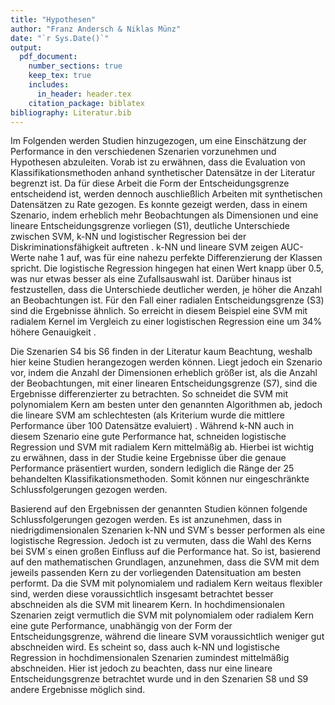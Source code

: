 ```yaml
---
title: "Hypothesen"
author: "Franz Andersch & Niklas Münz"
date: "`r Sys.Date()`"
output: 
  pdf_document:
    number_sections: true
    keep_tex: true
    includes:
      in_header: header.tex
    citation_package: biblatex
bibliography: Literatur.bib
---
```

Im Folgenden werden Studien hinzugezogen, um eine Einschätzung der Performance in den verschiedenen Szenarien vorzunehmen und Hypothesen abzuleiten. Vorab ist zu erwähnen, dass die Evaluation von Klassifikationsmethoden anhand synthetischer Datensätze in der Literatur begrenzt ist. Da für diese Arbeit die Form der Entscheidungsgrenze entscheidend ist, werden dennoch auschließlich Arbeiten mit synthetischen Datensätzen zu Rate gezogen.\newline
Es konnte gezeigt werden, dass in einem Szenario, indem erheblich mehr Beobachtungen als Dimensionen und eine lineare Entscheidungsgrenze vorliegen (S1), deutliche Unterschiede zwischen SVM, k-NN und logistischer Regression bei der Diskriminationsfähigkeit auftreten \parencite{entezari-malekiComparisonClassificationMethods2009}. k-NN und lineare SVM zeigen AUC-Werte nahe 1 auf, was für eine nahezu perfekte Differenzierung der Klassen spricht. Die logistische Regression hingegen hat einen Wert knapp über 0.5, was nur etwas besser als eine Zufallsauswahl ist. Darüber hinaus ist festzustellen, dass die Unterschiede deutlicher werden, je höher die Anzahl an Beobachtungen ist.\newline
Für den Fall einer radialen Entscheidungsgrenze (S3) sind die Ergebnisse ähnlich. So erreicht in diesem Beispiel eine SVM mit radialem Kernel im Vergleich zu einer logistischen Regression eine um 34% höhere Genauigkeit \parencite{faveroClassificationPerformanceEvaluation2022}.

Die Szenarien S4 bis S6 finden in der Literatur kaum Beachtung, weshalb hier keine Studien herangezogen werden können. Liegt jedoch ein Szenario vor, indem die Anzahl der Dimensionen erheblich größer ist, als die Anzahl der Beobachtungen, mit einer linearen Entscheidungsgrenze (S7), sind die Ergebnisse differenzierter zu betrachten. So schneidet die SVM mit polynomialem Kern am besten unter den genannten Algorithmen ab, jedoch die lineare SVM am schlechtesten (als Kriterium wurde die mittlere Performance über 100 Datensätze evaluiert) \parencite{scholzComparisonClassificationMethods2021}. Während k-NN auch in diesem Szenario eine gute Performance hat, schneiden logistische Regression und SVM mit radialem Kern mittelmäßig ab. Hierbei ist wichtig zu erwähnen, dass in der Studie keine Ergebnisse über die genaue Performance präsentiert wurden, sondern lediglich die Ränge der 25 behandelten Klassifikationsmethoden. Somit können nur eingeschränkte Schlussfolgerungen gezogen werden.

Basierend auf den Ergebnissen der genannten Studien können folgende Schlussfolgerungen gezogen werden. Es ist anzunehmen, dass in niedrigdimensionalen Szenarien k-NN und SVM´s besser performen als eine logistische Regression. Jedoch ist zu vermuten, dass die Wahl des Kerns bei SVM´s einen großen Einfluss auf die Performance hat. So ist, basierend auf den mathematischen Grundlagen, anzunehmen, dass die SVM mit dem jeweils passenden Kern zu der vorliegenden Datensituation am besten performt. Da die SVM mit polynomialem und radialem Kern weitaus flexibler sind, werden diese voraussichtlich insgesamt betrachtet besser abschneiden als die SVM mit linearem Kern.\newline
In hochdimensionalen Szenarien zeigt vermutlich die SVM mit polynomialem oder radialem Kern eine gute Performance, unabhängig von der Form der Entscheidungsgrenze, während die lineare SVM voraussichtlich weniger gut abschneiden wird. Es scheint so, dass auch k-NN und logistische Regression in hochdimensionalen Szenarien zumindest mittelmäßig abschneiden. Hier ist jedoch zu beachten, dass nur eine lineare Entscheidungsgrenze betrachtet wurde und in den Szenarien S8 und S9 andere Ergebnisse möglich sind.
